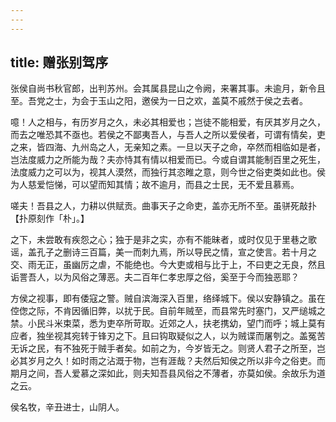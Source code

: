 ```yaml
---
---
---
```

title: 赠张别驾序
---



张侯自尚书秋官郎，出判苏州。会其属县昆山之令阙，来署其事。未逾月，新令且至。吾党之士，为会于玉山之阳，邀侯为一日之欢，盖莫不戚然于侯之去者。

噫！人之相与，有历岁月之久，未必其相爱也；岂徒不能相爱，有厌其岁月之久，而去之唯恐其不亟也。若侯之不鄙夷吾人，与吾人之所以爱侯者，可谓有情矣，吏之来，皆四海、九州岛之人，无亲知之素。一旦以天子之命，卒然而相临如是者，岂法度威力之所能为哉？夫亦恃其有情以相爱而已。今或自谓其能制百里之死生，法度威力之可以为，视其人漠然，而独行其恣睢之意，则今世之俗吏类如此也。侯为人慈爱恺悌，可以望而知其情；故不逾月，而县之士民，无不爱且慕焉。

嗟夫！吾县之人，力耕以供赋贡。曲事天子之命吏，盖亦无所不至。虽骈死敲扑【扑原刻作「朴」。】

之下，未尝敢有疾怨之心；独于是非之实，亦有不能昧者，或时仅见于里巷之歌谣，盖孔子之删诗三百篇，美一而刺九焉，所以导民之情，宣之使言。若十月之交、雨无正，虽幽厉之虐，不能绝也。今大吏或相与比于上，不曰吏之无良，然且诟詈吾人，以为风俗之薄恶。夫二百年仁孝忠厚之俗，奚至于今而独恶耶？

方侯之视事，即有倭寇之警。贼自滨海深入百里，络绎城下。侯以安静镇之。虽在倥偬之际，不肯因循旧弊，以扰于民。自前年贼至，而县常先时塞门，又严缒城之禁。小民斗米束菜，悉为吏卒所苛取。近郊之人，扶老携幼，望门而呼；城上莫有应者，独坐视其宛转于锋刃之下。且曰钩取疑似之人，以为贼谍而屠刳之。盖冤苦无诉之民，有不独死于贼手者矣。如前之为，今岁皆无之。则贤人君子之所至，岂必其岁月之久！如时雨之沾溉于物，岂有涯哉？夫然后知侯之所以非今之俗吏。而期月之间，吾人爱慕之深如此，则夫知吾县风俗之不薄者，亦莫如侯。余故乐为道之云。

侯名牧，辛丑进士，山阴人。